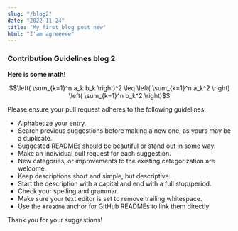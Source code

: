 ```yaml
---
slug: "/blog2"
date: "2022-11-24"
title: "My first blog post new"
html: "I'am agreeeee"
---
```


<h3>Contribution Guidelines blog 2</h3>

**Here is some math!**



$$\left( \sum_{k=1}^n a_k b_k \right)^2 \leq \left( \sum_{k=1}^n a_k^2 \right) \left( \sum_{k=1}^n b_k^2 \right)$$

Please ensure your pull request adheres to the following guidelines:

- Alphabetize your entry.
- Search previous suggestions before making a new one, as yours may be a duplicate.
- Suggested READMEs should be beautiful or stand out in some way.
- Make an individual pull request for each suggestion.
- New categories, or improvements to the existing categorization are welcome.
- Keep descriptions short and simple, but descriptive.
- Start the description with a capital and end with a full stop/period.
- Check your spelling and grammar.
- Make sure your text editor is set to remove trailing whitespace.
- Use the `#readme` anchor for GitHub READMEs to link them directly

Thank you for your suggestions!
